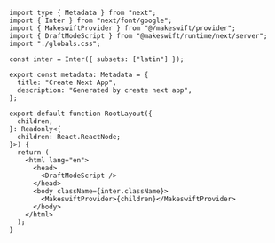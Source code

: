 ```tsx src/app/layout.tsx
import type { Metadata } from "next";
import { Inter } from "next/font/google";
import { MakeswiftProvider } from "@/makeswift/provider";
import { DraftModeScript } from "@makeswift/runtime/next/server";
import "./globals.css";

const inter = Inter({ subsets: ["latin"] });

export const metadata: Metadata = {
  title: "Create Next App",
  description: "Generated by create next app",
};

export default function RootLayout({
  children,
}: Readonly<{
  children: React.ReactNode;
}>) {
  return (
    <html lang="en">
      <head>
        <DraftModeScript />
      </head>
      <body className={inter.className}>
        <MakeswiftProvider>{children}</MakeswiftProvider>
      </body>
    </html>
  );
}
```
